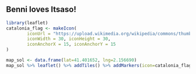 ## Benni loves Itsaso!


```r
library(leaflet)
catalonia_flag <- makeIcon(
        iconUrl = "https://upload.wikimedia.org/wikipedia/commons/thumb/8/87/Estelada_blava.svg/255px-Estelada_blava.svg.png",
        iconWidth = 30, iconHeight = 30,
        iconAnchorX = 15, iconAnchorY = 15
)

map_sol <- data.frame(lat=41.401652, lng=2.156690)
map_sol %>% leaflet() %>% addTiles() %>% addMarkers(icon=catalonia_flag)
```